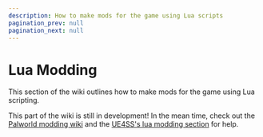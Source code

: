```yaml
---
description: How to make mods for the game using Lua scripts
pagination_prev: null
pagination_next: null
---
```



# Lua Modding
This section of the wiki outlines how to make mods for the game using Lua scripting.

This part of the wiki is still in development! In the mean time, check out the [Palworld modding wiki](https://pwmodding.wiki/) and the [UE4SS's lua modding section](https://docs.ue4ss.com/lua-api.html) for help.

<DocCardList/>
